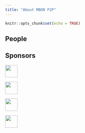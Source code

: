 ```yaml
---
title: "About MBON P2P"
---
```


```r
knitr::opts_chunk$set(echo = TRUE)
```

## People


## Sponsors

<img width="40px" src="images/logo_NASA.svg"/>

<img width="40px" src="images/logo_NOAA.svg"/>

<img width="40px" src="images/logo_AmeriGEOSS.svg"/>

<img width="40px" src="images/logo_IOOS.jpg"/>

